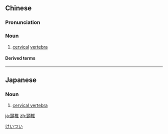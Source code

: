 {{also|颈椎}}
==Chinese==
{{zh-forms|s=颈椎}}

===Pronunciation===
{{zh-pron
|m=jǐngzhuī
|c=geng2 zeoi1
|cat=n
}}

===Noun===
{{zh-noun}}

# [[cervical]] [[vertebra]]

====Derived terms====
{{zh-der|頸椎病}}

----

==Japanese==
{{ja-kanjitab|けい|つい|yomi=o}}

===Noun===
{{ja-noun|けいつい}}

# [[cervical vertebra]]

[[Category:ja:Skeleton|けいつい]]

[[ja:頸椎]]
[[zh:頸椎]]